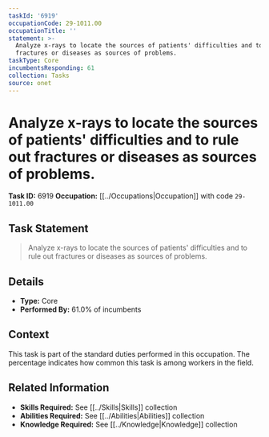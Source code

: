 ```yaml
---
taskId: '6919'
occupationCode: 29-1011.00
occupationTitle: ''
statement: >-
  Analyze x-rays to locate the sources of patients' difficulties and to rule out
  fractures or diseases as sources of problems.
taskType: Core
incumbentsResponding: 61
collection: Tasks
source: onet
---
```

# Analyze x-rays to locate the sources of patients' difficulties and to rule out fractures or diseases as sources of problems.

**Task ID:** 6919
**Occupation:** [[../Occupations|Occupation]] with code `29-1011.00`

## Task Statement

> Analyze x-rays to locate the sources of patients' difficulties and to rule out fractures or diseases as sources of problems.

## Details

- **Type:** Core
- **Performed By:** 61.0% of incumbents

## Context

This task is part of the standard duties performed in this occupation. The percentage indicates how common this task is among workers in the field.

## Related Information

- **Skills Required:** See [[../Skills|Skills]] collection
- **Abilities Required:** See [[../Abilities|Abilities]] collection
- **Knowledge Required:** See [[../Knowledge|Knowledge]] collection
